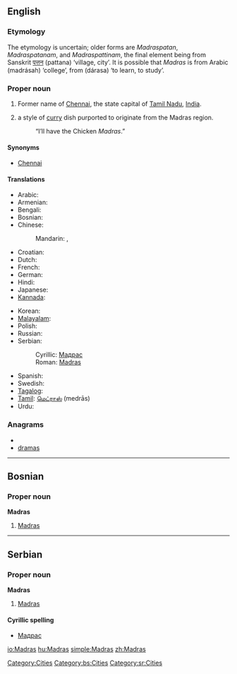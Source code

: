 {{also|madras}}
==English==
{{wikipedia}}

===Etymology===
The etymology is uncertain; older forms are ''Madraspatan'', ''Madraspatanam'', and ''Madraspattinam'', the final element being from Sanskrit [[पत्तन]]{{fact}} (pattana) ‘village, city’. It is possible that ''Madras'' is from Arabic {{Arab|[[مدرسة]]}} (madrásah) ‘college’, from {{Arab|[[درس]]}} (dárasa) ‘to learn, to study’.

===Proper noun===
{{en-proper noun}}

# Former name of [[Chennai]], the state capital of [[Tamil Nadu]], [[India]].
# {{British}} a style of [[curry]] dish purported to originate from the Madras region.
#: “I’ll have the Chicken ''Madras''.”

====Synonyms====
* [[Chennai]] {{italbrac|current name}}

====Translations====
{{trans-top|city}}
* Arabic: {{t|ar|مدراس|m|tr=madraas}}
* Armenian: {{t|hy|Մադրաս|tr=Madras}}
* Bengali: {{t|bn|মাদ্রাজ|sc=Beng}}
* Bosnian: {{t-|bs|Madras|m}}
* Chinese:
*: Mandarin: {{t|cmn|馬德拉斯|sc=Hani}},  {{t|cmn|马德拉斯|tr=Mǎdélāsī|sc=Hani}}
* Croatian: {{t-|hr|Madras|m}}
* Dutch: {{t-|nl|Madras}}
* French: {{t-|fr|Madras|m}}
* German: {{t-|de|Madras|n}}
* Hindi: {{t-|hi|मद्रास|tr=madrās|xs=Hindi}}
* Japanese: {{t|ja|マドラス|tr=Madorasu}}
* [[Kannada]]: {{t|kn|ಮದ್ರಾಸು|tr=madrāsu|sc=Knda|xs=Kannada}}
{{trans-mid}}
* Korean: {{t-|ko|마드라스|tr=Madeuraseu|sc=Hang}}
* [[Malayalam]]: {{t|ml|മദ്രാസ്|tr=madrās|sc=Mlym|xs=Malayalam}}
* Polish: {{t-|pl|Madras|m}}
* Russian: {{t-|ru|Мадрас|m|tr=Madrás}}
* Serbian:
*: Cyrillic: [[Мадрас#Serbian|Мадрас]] {{m}}
*: Roman: [[Madras#Serbian|Madras]] {{m}}
* Spanish: {{t-|es|Madras|m}}
* Swedish: {{t-|sv|Madras}}
* [[Tagalog]]: {{t-|tl|Madras|xs=Tagalog}}
* [[Tamil]]: [[மெட்ராஸ்]] (medrās)
* Urdu: {{t|ur|مدراس|tr=madrās|xs=Urdu}}
{{trans-bottom}}

{{trans-see|Chennai}}

===Anagrams===
* {{alphagram|aadmrs}}
* [[dramas#English|dramas]]


[[Category:Cities]]

----

==Bosnian==

===Proper noun===
'''Madras''' {{m}}

# [[Madras#English|Madras]]

[[Category:bs:Cities]]

----

==Serbian==

===Proper noun===
'''Madras''' {{m}}

# [[Madras#English|Madras]]

====Cyrillic spelling====
* [[Мадрас#Serbian|Мадрас]]

[[Category:sr:Cities]]

[[io:Madras]]
[[hu:Madras]]
[[simple:Madras]]
[[zh:Madras]]